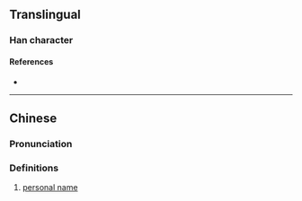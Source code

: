 {{character info}}
==Translingual==

===Han character===
{{Han char|rn=86|rad=火|as=14|sn=18|four=99094|canj=FFFD,XFFFD|ids=⿰火榮}}

====References====
* {{Han ref|kx=0686.111|dkj=19531|hdz=32243.170|uh=7203|ud=29187|bh=EFFC|bd=61436}}

----

==Chinese==
{{zh-forms|s=𫞡}}

===Pronunciation===
{{zh-pron
|m=róng
|c=wing4
|mc=
|oc=
|cat=pn
}}

===Definitions===
{{zh-hanzi}}

# {{lb|zh|archaic}} [[personal name]]